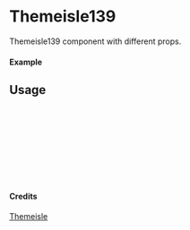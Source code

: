 
<Meta of={Themeisle139} title="Themeisle/Themeisle139" />

# Themeisle139

Themeisle139 component with different props.

#### Example

<Canvas of={Themeisle139.Primary} />

## Usage

```ts
import { Themeisle139 } from "yadl-ui";

const Example = () => {
  return (
      <Themeisle139 />
  );
};

export default Example;
```

#### Credits
[Themeisle](https://themeisle.com/illustrations/)
